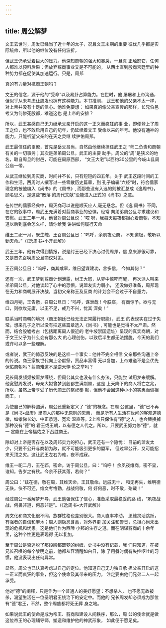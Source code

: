 ```yaml
---
---
---
```

title: 周公解梦
---



文王去世时，周发已经当了近十年的太子，况且文王末期的重要 征伐几乎都是实际统帅，所以他的继位没有任何波折。

但武王仍承受着巨大的压力。他深知商朝的强大和暴戾，一旦真 正触怒它，任何人都难以预料后果；但放弃翦商事业又是不可能的， 从西土直到殷商宫廷里的种种势力都在促使其加速运行。只是，周邦

真的有力量对抗商王朝吗？

文王的信念，源于他的“受命”以及易卦占算能力。在世时，他 屡屡和上帝沟通，但似乎从未考虑让周发也拥有这种能力。本书推测， 武王和他的父亲不太一样，对上帝并没有十足的信心。他难免要想： 如果真的像父亲宣传的那样，长兄伯邑考又为何惨死殷都，难道这也 是上帝的安排？

所以，武王甚感自己无力继承父亲开启的这一正义而疯狂的事 业，即便登上了周王之位，也不敢启用自己的纪年，仍延续着文王 受命以来的年号。他没有通神的能力，只能祈望父亲的在天之灵继 续护佑周邦。

武王最信任的臣僚，首先是岳父吕尚，自然由他继续担任武王之 “师二负责和商朝有关的一切事务；其次是弟弟周公旦，武王的主要 助手。周公的“周”是狭义的地名，取自周旦的封邑，可能在周原西部， “文王大宅”以西约30公里的今岐山县周公庙一带。

从武王继位到周灭商，时间并不长，只有短短的四五年。关于 武王这段时间的工作和生活，西周时人撰写过一些零散历史篇章，到 孔子编辑“六经”时，符合儒家理念的被他编入《尚书》的《周书》, 而那些没有入选的则被汇总成《逸周书》，顾名思义，是这些“散落 的周代文献”没能进入正式的《尚书》之意。

在传世的儒家经典中，周灭商可以说是顺天应人,毫无悬念。但《逸 周书》不同，在它的叙事中，周武王充满着对翦商事业的恐惧，经常 向弟弟周公旦寻求建议和安慰。武王二年一月，他曾对周公旦说：“哎 呀，我每天每夜都担心着商朝，不知道以后到底会怎么样，请你给我 讲讲如何履行天命

维王二祀一月，既生魄，王召周公旦日：“呜呼，余夙夜忌商， 不知道极，敬听以勤天命。”（《逸周书•小开武解》）

武王三年，他有次得到情报，说是纣王已经下决心讨伐周邦，信 息来源很可靠，又是首先召唤周公旦商议对策。

王召周公旦日：“呜呼，商其咸辜，维日望谋建功，言多信， 今如其何？”

还有一次，武王梦到翦商计划泄露，纣王大怒，从梦中惊吓而醒， 再次派人叫来弟弟周公旦，对他谈起了心中的恐惧，说盟友实力弱小， 还没做好准备，周邦现在无力和商朝展开决战，当初父亲称王及反商 的计划会不会过于不自量力。

维四月朔，王告儆，召周公旦日：“呜呼，谋泄哉！今朕寤， 有商惊予。欲与无口，则欲攻无庸，以王不足，戒乃不兴，忧其 深矣！”

联系当时商朝的境况（商王朝廷已经无法正常履行职能），武王 的表现实在过于失常。想来孔子之所以没有把这些篇章选入《尚书》, 可能也是觉得不太严肃。然而，结合殷墟考古（包括距离周人很近的 老牛坡崇国遗址）呈现的真实商朝，对于文王父子为什么会有那么大 的心理创伤，以致后半生都无法摆脱，今天的我们或许可以多一些理解。

或者说，武王的惊恐反映的是这样一个事实：他并不完全相信 父亲那些沟通上帝的传说。商王家族世代向上帝献祭，贡品丰富得 无以复加，上帝难道不是会优先保佑商朝吗？翦商难道不是逆天悖 伦之举吗？

兄长周发频频被噩梦缠绕，但周公其实也没有什么办法，只能尝 试用梦来缓解。他宽慰周发说，母亲大姒曾梦到殷都生满荆棘，这是 上天降下的商人将亡之兆，所以，虽然上帝享受了历代商王的祭祀奉 献，但他不会因这种小小的实惠而偏袒商王。।

为使自己的解释圆满，周公还重新定义了 “德”的概念。在周 公这里，“德”已不再是《尚书•盘庚》里商人的那种无原则的恩惠， 而是所有人生活在世间的客观道德律，如孝悌长幼、中正恭逊、宽宏 温直等。2上帝只保佑有“德”之人，也会替换掉那种没有“德”的 君王或王朝，以有德之人代之。所以，只要武王努力修“德”，就一 定能在上帝福佑之下战胜商王。

除却对上帝是否存在以及周邦实力的担心，武王还有一个隐忧： 目前的盟友太少，只要不公开与商朝为敌，就不可能吸引更多的盟军， 但过早公开，又可能招来灭顶之灾。这让武王左右为难，夜不成寐。

维王一祀二月，王在郢，密命。访于周公旦，曰：“呜呼！ 余夙夜维商，密不显，谁知。告岁之有秋。今余不获其落，若何？”

周公曰：“兹在德，敬在周，其维天命，王其敬命。远戚无十， 和无再失，维明德无佚。佚不可还，维文考恪勤，战战何敬，何 好何恶，时不敬，殆哉！”

经过周公一番解梦开导，武王勉强保住了信心，准备采取最稳妥的路 线，“夙夜战战，何畏非道，何恶非是”。（《逸周书•大开武解》）

周文化和商文化很不同，族群性格也差别很大。商人直率冲动， 思维灵活跳跃，有强者的自信和麻木；周人则隐忍含蓄，对外界更 加关注和警觉，总担心尚未出现的危机和忧患。这是他们作为西陲 小邦的生存之道。而在阴谋翦商的十余年里，这种个性更是表现得 无以复加。

至于周公是否逃脱了那段殷都噩梦的纠缠，史书中没有记载，我 们只知道，在被兄长召唤的每个黎明之前，他都从容清醒如白日，除 了用餐时偶有失控呕吐的习惯，他没表现出任何异常。

显然，周公也已认真考虑过自己的定位。他知道自己无力独自承 担父亲开启的这一正义而疯狂的事业，但这个使命及其带来的压力， 注定要由他们兄弟二人一起承受。

他对“德”的阐释，只是作为一个普通人的美好愿望：不想杀人， 也不愿无故被杀，渴望生活在一位圣明君王统治下的安定中。而他的 兄长周发却必须成为那位有“德”君王，不然，整个周族都将死无葬 身之地。

如果说武王的使命是成为帝王、翦商和建设人间秩序，那么，周 公的使命就是做这位帝王的心理辅导师，塑造和维护他的神武形象， 如此便于愿足矣。